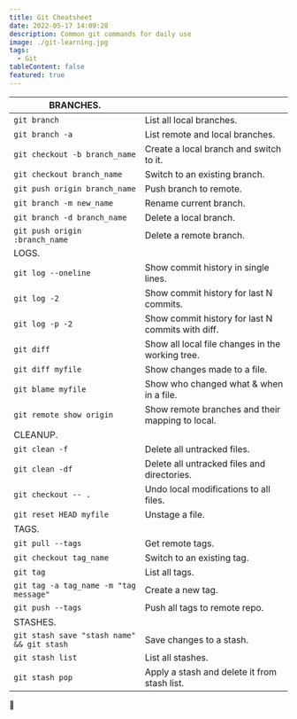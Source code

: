 ```yaml
---
title: Git Cheatsheet
date: 2022-05-17 14:09:28
description: Common git commands for daily use
image: ./git-learning.jpg
tags:
  - Git
tableContent: false
featured: true
---
```


| BRANCHES. |  |
| --- | --- |
| `git branch` | List all local branches. |
| `git branch -a` | List remote and local branches. |
| `git checkout -b branch_name` | Create a local branch and switch to it. |
| `git checkout branch_name` | Switch to an existing branch. |
| `git push origin branch_name` | Push branch to remote. |
| `git branch -m new_name` | Rename current branch. |
| `git branch -d branch_name` | Delete a local branch. |
| `git push origin :branch_name` | Delete a remote branch. |
| LOGS. |  |
| `git log --oneline` | Show commit history in single lines. |
| `git log -2` | Show commit history for last N commits. |
| `git log -p -2` | Show commit history for last N commits with diff. |
| `git diff` | Show all local file changes in the working tree. |
| `git diff myfile` | Show changes made to a file. |
| `git blame myfile` | Show who changed what & when in a file. |
| `git remote show origin` | Show remote branches and their mapping to local. |
| CLEANUP. |  |
| `git clean -f` | Delete all untracked files. |
| `git clean -df` | Delete all untracked files and directories. |
| `git checkout -- .` | Undo local modifications to all files. |
| `git reset HEAD myfile` | Unstage a file. |
| TAGS. |  |
| `git pull --tags` | Get remote tags. |
| `git checkout tag_name` | Switch to an existing tag. |
| `git tag` | List all tags. |
| `git tag -a tag_name -m "tag message"` | Create a new tag. |
| `git push --tags` | Push all tags to remote repo. |
| STASHES. |  |
| `git stash save "stash name" && git stash` | Save changes to a stash. |
| `git stash list` | List all stashes. |
| `git stash pop` | Apply a stash and delete it from stash list. |

🙏
